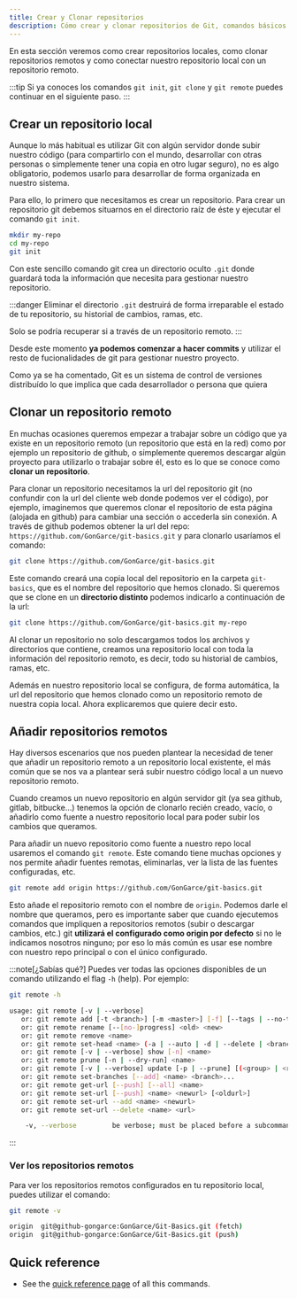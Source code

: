 ```yaml
---
title: Crear y Clonar repositorios
description: Cómo crear y clonar repositorios de Git, comandos básicos
---
```


En esta sección veremos como crear repositorios locales, como clonar repositorios remotos y como conectar nuestro repositorio local con un repositorio remoto.

:::tip
Si ya conoces los comandos ``git init``, ``git clone`` y ``git remote`` puedes continuar en el siguiente paso.
:::

## Crear un repositorio local <Badge text="git init" variant="note" />
Aunque lo más habitual es utilizar Git con algún servidor donde subir nuestro código (para compartirlo con el mundo, desarrollar con otras personas o simplemente tener una copia en otro lugar seguro), no es algo obligatorio, podemos usarlo para desarrollar de forma organizada en nuestro sistema.

Para ello, lo primero que necesitamos es crear un repositorio. Para crear un repositorio git debemos situarnos en el directorio raíz de éste y ejecutar el comando ``git init``.

```bash frame="none" 
mkdir my-repo
cd my-repo
git init
```
Con este sencillo comando git crea un directorio oculto ``.git`` donde guardará toda la información que necesita para gestionar nuestro repositorio. 

:::danger
Eliminar el directorio ``.git`` destruirá de forma irreparable el estado de tu repositorio, su historial de cambios, ramas, etc.

Solo se podría recuperar si a través de un repositorio remoto.
:::

Desde este momento **ya podemos comenzar a hacer commits** y utilizar el resto de fucionalidades de git para gestionar nuestro proyecto.

Como ya se ha comentado, Git es un sistema de control de versiones distribuído lo que implica que cada desarrollador o persona que quiera 

## Clonar un repositorio remoto <Badge text="git clone" variant="note" />

En muchas ocasiones queremos empezar a trabajar sobre un código que ya existe en un repositorio remoto (un repositorio que está en la red) como por ejemplo un repositorio de github,
o simplemente queremos descargar algún proyecto para utilizarlo o trabajar sobre él, esto es lo que se conoce como **clonar un repositorio**.

Para clonar un repositorio necesitamos la url del repositorio git (no confundir con la url del cliente web donde podemos ver el código),
por ejemplo, imaginemos que queremos clonar el repositorio de esta página (alojada en github) para cambiar una sección o accederla sin conexión.
A través de github podemos obtener la url del repo: ``https://github.com/GonGarce/git-basics.git`` y para clonarlo usaríamos el comando:

````bash frame="none"
git clone https://github.com/GonGarce/git-basics.git
````

Este comando creará una copia local del repositorio en la carpeta ``git-basics``, que es el nombre del repositorio que hemos clonado.
Si queremos que se clone en un **directorio distinto** podemos indicarlo a continuación de la url:

````bash frame="none"
git clone https://github.com/GonGarce/git-basics.git my-repo
````

Al clonar un repositorio no solo descargamos todos los archivos y directorios que contiene, creamos una repositorio local con toda la 
información del repositorio remoto, es decir, todo su historial de cambios, ramas, etc.

Además en nuestro repositorio local se configura, de forma automática, la url del repositorio que hemos clonado como un repositorio remoto de nuestra copia local.
Ahora explicaremos que quiere decir esto.

## Añadir repositorios remotos <Badge text="git remote" variant="note" />

Hay diversos escenarios que nos pueden plantear la necesidad de tener que añadir un repositorio remoto a un repositorio local existente,
el más común que se nos va a plantear será subir nuestro código local a un nuevo repositorio remoto.

Cuando creamos un nuevo repositorio en algún servidor git (ya sea github, gitlab, bitbucke...) tenemos la opción de clonarlo recién creado,
vacío, o añadirlo como fuente a nuestro repositorio local para poder subir los cambios que queramos.

Para añadir un nuevo repositorio como fuente a nuestro repo local usaremos el comando ``git remote``. Este comando tiene muchas opciones
y nos permite añadir fuentes remotas, eliminarlas, ver la lista de las fuentes configuradas, etc.

````bash frame="none"
git remote add origin https://github.com/GonGarce/git-basics.git 
````

Esto añade el repositorio remoto con el nombre de ``origin``. Podemos darle el nombre que queramos, pero es importante saber
que cuando ejecutemos comandos que impliquen a repositorios remotos (subir o descargar cambios, etc.) git **utilizará
el configurado como origin por defecto** si no le indicamos nosotros ninguno; por eso lo más común es usar ese nombre con
nuestro repo principal o con el único configurado.

:::note[¿Sabías qué?]
Puedes ver todas las opciones disponibles de un comando utilizando el flag ``-h`` (help). Por ejemplo:
````bash frame="none"
git remote -h
````
````bash frame="none"
usage: git remote [-v | --verbose]
   or: git remote add [-t <branch>] [-m <master>] [-f] [--tags | --no-tags] [--mirror=<fetch|push>] <name> <url>
   or: git remote rename [--[no-]progress] <old> <new>
   or: git remote remove <name>
   or: git remote set-head <name> (-a | --auto | -d | --delete | <branch>)
   or: git remote [-v | --verbose] show [-n] <name>
   or: git remote prune [-n | --dry-run] <name>
   or: git remote [-v | --verbose] update [-p | --prune] [(<group> | <remote>)...]
   or: git remote set-branches [--add] <name> <branch>...
   or: git remote get-url [--push] [--all] <name>
   or: git remote set-url [--push] <name> <newurl> [<oldurl>]
   or: git remote set-url --add <name> <newurl>
   or: git remote set-url --delete <name> <url>

    -v, --verbose         be verbose; must be placed before a subcommand
````
:::

### Ver los repositorios remotos

Para ver los repositorios remotos configurados en tu repositorio local, puedes utilizar el comando:

````bash frame="none"
git remote -v
````
````bash frame="none"
origin  git@github-gongarce:GonGarce/Git-Basics.git (fetch)
origin  git@github-gongarce:GonGarce/Git-Basics.git (push)
````

## Quick reference

- See the [quick reference page](/git-basics/reference/create-and-clone/) of all this commands.